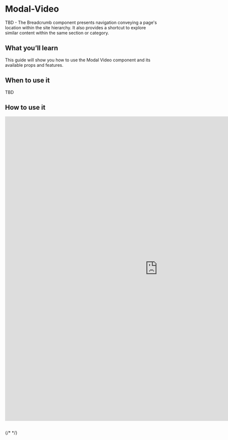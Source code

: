 
<Meta of={ModalVideoStories} />

# Modal-Video

TBD - The Breadcrumb component presents navigation conveying a page's location within the site hierarchy. It also provides a shortcut to explore similar content within the same section or category.

## What you’ll learn 

This guide will show you how to use the Modal Video component and its available props and features.

## When to use it 

TBD

## How to use it 

<iframe
  src="https://xmc-hztl-foundation-storybook.vercel.app/?path=/story/components-authorable-shared-hztl-page-content-modal-video--default"
  width="1000"
  height="1000"
  frameborder="0"
></iframe>

##

{/* <Canvas of={CheckboxStories.Card} /> */}

